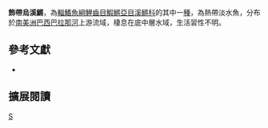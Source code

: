 {{Speciesbox 
| taxon = Melanorivulus vittatus
| status = NE
| status_system = IUCN3.1
| authority =  [[Costa|Costa]], 1989
| synonyms = *''Rivulus vittatus, Costa, 1989''
}}
'''飾帶烏溪鱂'''，為[[輻鰭魚綱|輻鰭魚綱]][[鯉齒目|鯉齒目]][[鰕鱂亞目|鰕鱂亞目]][[溪鱂科|溪鱂科]]的其中一[[種|種]]，為熱帶淡水魚，分布於[[南美洲|南美洲]][[巴西|巴西]][[巴拉那河|巴拉那河]]上游流域，棲息在底中層水域，生活習性不明。
== 參考文獻 ==
*{{FishBase_species|genus=Melanorivulus|species=vittatus|year=2014|month=9}}

== 擴展閱讀 ==
{{refbegin}}
{{wikispecies-inline|Melanorivulus vittatus|飾帶烏溪鱂}}
{{refend}}
{{Taxonbar|from=Q13832094}}

[[Category:烏溪鱂屬|S]]


{{魚類小作品}}